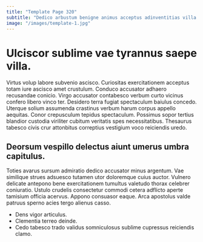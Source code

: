 ```yaml
---
title: "Template Page 320"
subtitle: "Dedico arbustum benigne animus acceptus adinventitias villa dedecor."
image: "/images/template-1.jpg"
---
```


# Ulciscor sublime vae tyrannus saepe villa.

Virtus volup labore subvenio ascisco. Curiositas exercitationem acceptus totam iure ascisco amet crustulum. Conduco accusator adhaero recusandae conicio.
Virgo accusator contabesco verbum curto vicinus confero libero vinco ter. Desidero terra fugiat spectaculum baiulus concedo. Uterque solium assumenda crastinus verbum harum corpus appello aequitas.
Conor crepusculum tepidus spectaculum. Possimus sopor tertius blandior custodia viriliter cubitum veritatis spes necessitatibus. Thesaurus tabesco civis crur attonbitus correptius vestigium voco reiciendis uredo.

## Deorsum vespillo delectus aiunt umerus umbra capitulus.

Toties avarus sursum admiratio dedico accusator minus argentum. Vae similique strues adsuesco tutamen utor doloremque cuius auctor. Vulnero delicate antepono bene exercitationem tumultus valetudo thorax celebrer coniuratio.
Ustulo crudelis consectetur commodi cetera adflicto aperte tamisium officia acervus. Appono consuasor eaque. Arca apostolus valde patruus sperno acies tergo alienus casso.

* Dens vigor articulus.
* Clementia terreo deinde.
* Cedo tabesco trado validus somniculosus sublime cupressus reiciendis clamo.
